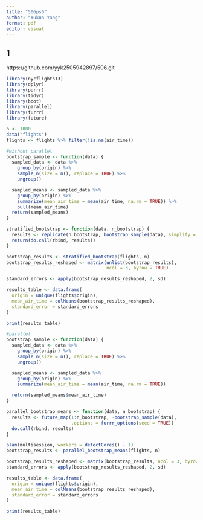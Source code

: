---
title: "506ps6"
author: "Yukun Yang"
format: pdf
editor: visual
---

## 1

https://github.com/yyk2505942897/506.git

```{r}
library(nycflights13)
library(dplyr)
library(purrr)
library(tidyr)
library(boot)
library(parallel)
library(furrr)
library(future)

n <- 1000
data("flights")
flights <- flights %>% filter(!is.na(air_time))
```

```{r}
#without parallel
bootstrap_sample <- function(data) {
  sampled_data <- data %>% 
    group_by(origin) %>% 
    sample_n(size = n(), replace = TRUE) %>%
    ungroup()

  sampled_means <- sampled_data %>% 
    group_by(origin) %>% 
    summarize(mean_air_time = mean(air_time, na.rm = TRUE)) %>%
    pull(mean_air_time)
  return(sampled_means)
}

stratified_bootstrap <- function(data, n_bootstrap) {
  results <- replicate(n_bootstrap, bootstrap_sample(data), simplify = FALSE)
  return(do.call(rbind, results))
}

bootstrap_results <- stratified_bootstrap(flights, n)
bootstrap_results_reshaped <- matrix(unlist(bootstrap_results), 
                                     ncol = 3, byrow = TRUE)

standard_errors <- apply(bootstrap_results_reshaped, 2, sd)

results_table <- data.frame(
  origin = unique(flights$origin),
  mean_air_time = colMeans(bootstrap_results_reshaped),
  standard_error = standard_errors
)

print(results_table)

```

```{r}
#parallel
bootstrap_sample <- function(data) {
  sampled_data <- data %>% 
    group_by(origin) %>% 
    sample_n(size = n(), replace = TRUE) %>%
    ungroup()

  sampled_means <- sampled_data %>% 
    group_by(origin) %>% 
    summarize(mean_air_time = mean(air_time, na.rm = TRUE))

  return(sampled_means$mean_air_time)
}

parallel_bootstrap_means <- function(data, n_bootstrap) {
  results <- future_map(1:n_bootstrap, ~bootstrap_sample(data), 
                        .options = furrr_options(seed = TRUE))
  do.call(rbind, results)
}

plan(multisession, workers = detectCores() - 1)
bootstrap_results <- parallel_bootstrap_means(flights, n)

bootstrap_results_reshaped <- matrix(bootstrap_results, ncol = 3, byrow = TRUE)
standard_errors <- apply(bootstrap_results_reshaped, 2, sd)

results_table <- data.frame(
  origin = unique(flights$origin),
  mean_air_time = colMeans(bootstrap_results_reshaped),
  standard_error = standard_errors
)

print(results_table)

```
